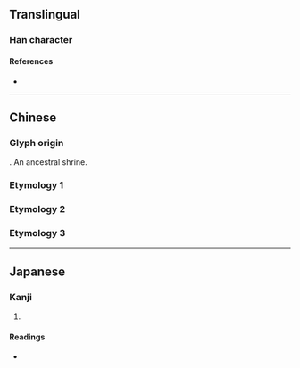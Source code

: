 {{also|享|亨}}
{{character info/new}}
==Translingual==

===Han character===
{{Han char|rn=8|rad=亠|as=07|sn=9|four=|canj=YRA|ids=⿳亠口日}}

====References====
* {{Han ref|kx=0089.050|dkj=00305|dj=0188.110|hdz=10285.050|uh=4EAF|ud=20143}}

----

==Chinese==

===Glyph origin===
{{Han etym}}
{{liushu|p}}. An ancestral shrine.

===Etymology 1===
{{zh-see|享|v}}

===Etymology 2===
{{zh-see|亨|v}}

===Etymology 3===
{{zh-see|烹|v}}

----

==Japanese==

===Kanji===
{{ja-kanji|grade=|rs=亠07}}

# {{defn|lang=ja|sort=亠07}}

====Readings====
* {{ja-readings|on=[[きょう]] (kyō), [[こう]] (kō)|kun=}}